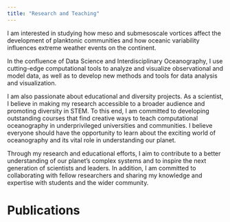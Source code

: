 ---
title: "Research and Teaching"
---

I am interested in studying how meso and submesoscale vortices affect the development of planktonic communities and how oceanic variability influences extreme weather events on the continent.

In the confluence of Data Science and Interdisciplinary Oceanography, I use cutting-edge computational tools to analyze and visualize observational and model data, as well as to develop new methods and tools for data analysis and visualization.

I am also passionate about educational and diversity projects. As a scientist, I believe in making my research accessible to a broader audience and promoting diversity in STEM. To this end, I am committed to developing outstanding courses that find creative ways to teach computational oceanography in underprivileged universities and communities. I believe everyone should have the opportunity to learn about the exciting world of oceanography and its vital role in understanding our planet.

Through my research and educational efforts, I aim to contribute to a better understanding of our planet's complex systems and to inspire the next generation of scientists and leaders. In addition, I am committed to collaborating with fellow researchers and sharing my knowledge and expertise with students and the wider community.

# Publications


<br>

<script src="https://bibbase.org/show?bib=https://iuryt.github.io/pubs.bib&jsonp=1&theme=default"></script>